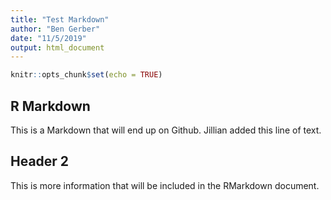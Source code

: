 ```yaml
---
title: "Test Markdown"
author: "Ben Gerber"
date: "11/5/2019"
output: html_document
---
```


```r
knitr::opts_chunk$set(echo = TRUE)
```

## R Markdown

This is a Markdown that will end up on Github. Jillian added this line of text. 

## Header 2

This is more information that will be included in the RMarkdown document.